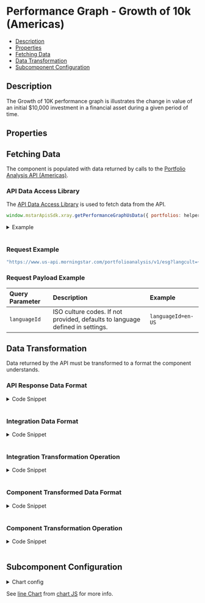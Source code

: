 
<Meta title="PerformanceGraph" component={PerformanceGraph} />

<style> {
  `
    details {
      padding: 10px;
      font-weight: bold;
      color: white;
      background: #3c3c3c;
    }
    summary {
      font-family: "Nunito Sans","San Francisco",BlinkMacSystemFont,"Segoe UI","Helvetica Neue",Helvetica,Arial,sans-serif;
      cursor: pointer;
    }
    .summary-text {
      padding-left: 5px;
      font-size: 15px;
    }
    .v-application--wrap {
        min-height: 100%
    }
  `}
  
</style>

# Performance Graph - Growth of 10k (Americas)

- [Description](#description)
- [Properties](#properties)
- [Fetching Data](#fetching-data)
- [Data Transformation](#data-transformation)
- [Subcomponent Configuration](#subcomponent-configuration)

## Description
The Growth of 10K performance graph is illustrates the change in value of an initial $10,000 investment in a financial asset during a given period of time.

<Canvas withSource="open" withToolbar>
  <Story id="components-performance-graph-growth-of-10k--story-details-us"></Story>
</Canvas>

## Properties

<ArgsTable of={PerformanceGraph} />

## Fetching Data

The component is populated with data returned by calls to the <a href={PORTFOLIO_ANALYSIS_AMERICAS_URL} target="_blank">Portfolio Analysis API (Americas)</a>.
<!--
- [API Data Access Library](#api-data-access-library)
- [Request Example](#request)
- [Request Payload Example](#request-payload)
-->
### API Data Access Library

The <a href={DATA_ACCESS_LIBRARY} target="_blank">API Data Access Library</a> is used to fetch data from the API.

``` javascript dark
window.mstarApisSdk.xray.getPerformanceGraphUsData({ portfolios: helper.samplePortfolio, languageId: 'en-US' }),
```
<details>
  <summary><span class="summary-text">Example</span></summary>

``` javascript dark
const samplePortfolio = [
    {
        name: 'US demo portfolio - weight',
        totalValue: 10000,
        currency: 'USD',
        holdings: [
            {
                securityId: 'FOUSA06OEZ',
                weight: 30,
            },
            {
                securityId: 'FOUSA06IVV',
                weight: 50,
            },
            {
                securityId: 'F00000T770',
                weight: 20,
            },
        ],
        benchmark: {
            type: 'Standard',
            holdings: [
                {
                    securityId: 'XIUSA0010V',
                    weight: 100,
                },
            ],
        },
    },
];

window.mstarApisSdk.xray.getPerformanceGraphUsData({ portfolios: samplePortfolio, languageId: 'en-US' });
```
</details>
&nbsp;

### Request Example

```javascript dark
"https://www.us-api.morningstar.com/portfolioanalysis/v1/esg?langcult={{languageId}}"

```
### Request Payload Example

| Query Parameter | Description|Example |
| :----------- | :--------| :----------- | 
| `languageId` | ISO culture codes. If not provided, defaults to language defined in settings. | `languageId=en-US` |

## Data Transformation

Data returned by the API must be transformed to a format the component understands.
<!--
- [API Response Data Format](#api-response-data-format)
- [Integration Data Format](#integration-data-format) 
- [Integration Transformation Operation](#integration-transformation-operation) 
- [Component Transformed Data Format](#component-transformed-data-format) 
- [Component Transformation Operation](#component-transformation-operation)
-->
### API Response Data Format
<details>
  <summary><span class="summary-text">Code Snippet</span></summary>

```json dark
"performanceData": {
    "DataFrequency": "Monthly",
    "Portfolio": [
        {
            "Sequence": 1,
            "StartDate": "2015-01-01T00:00:00",
            "EndDate": "2015-01-31T00:00:00",
            "BeginningBalance": 10000,
            "MarketValue": 9966.57
        },
        {
            "Sequence": 2,
            "StartDate": "2015-02-01T00:00:00",
            "EndDate": "2015-02-28T00:00:00",
            "BeginningBalance": 9966.57,
            "MarketValue": 10491.18
        },
        {
            "Sequence": 3,
            "StartDate": "2015-03-01T00:00:00",
            "EndDate": "2015-03-31T00:00:00",
            "BeginningBalance": 10491.18,
            "MarketValue": 10325.38
        },
    ],
    "Benchmark": [
        {
            "Sequence": 1,
            "StartDate": "2015-01-01T00:00:00",
            "EndDate": "2015-01-31T00:00:00",
            "BeginningBalance": 10000,
            "MarketValue": 9727.79
        },
        {
            "Sequence": 2,
            "StartDate": "2015-02-01T00:00:00",
            "EndDate": "2015-02-28T00:00:00",
            "BeginningBalance": 9727.79,
            "MarketValue": 10288.82
        },
        {
            "Sequence": 3,
            "StartDate": "2015-03-01T00:00:00",
            "EndDate": "2015-03-31T00:00:00",
            "BeginningBalance": 10288.82,
            "MarketValue": 10176.95
        },
    ],
    "MaxSequence": 0
},
"securityReference": [
    {
        "SecurityId": "FOUSA06OEZ",
        "ISIN": "US4642882579",
        "Name": "iShares MSCI ACWI ETF",
        "TradingSymbol": "ACWI",
        "BaseCurrency": "USD",
        "Type": "FE",
        "InceptionDate": "2008-03-26T00:00:00",
        "SecurityReferenceTypes": [
            "PortfolioHolding"
        ]
    },
    {
        "SecurityId": "FOUSA06IVV",
        "ISIN": "US46138E7435",
        "Name": "Invesco FTSE RAFI Dev Mkts ex-US ETF",
        "TradingSymbol": "PXF",
        "BaseCurrency": "USD",
        "Type": "FE",
        "InceptionDate": "2007-06-25T00:00:00",
        "SecurityReferenceTypes": [
            "PortfolioHolding"
        ]
    },
    {
        "SecurityId": "F00000T770",
        "ISIN": "US68246A5048",
        "Name": "1290 High Yield Bond A",
        "TradingSymbol": "TNHAX",
        "BaseCurrency": "USD",
        "Type": "FO",
        "InceptionDate": "2014-11-12T00:00:00",
        "SecurityReferenceTypes": [
            "PortfolioHolding"
        ]
    },
]
```
</details>
&nbsp;

### Integration Data Format
<details>
  <summary><span class="summary-text">Code Snippet</span></summary>

```json dark
{
    "portfolio": [
        [
            "2012-01-31",
            0.4466
        ],
        [
            "2012-02-29",
            7.94494
        ]
    ],
    "benchmark": [
        [
            "1972-01-31",
            4.22415
        ],
        [
            "1972-02-29",
            3.85105
        ],
    ],
    "benchmarkName": "Global Large-Cap Blend Equity"
}
```
</details>
&nbsp;

### Integration Transformation Operation
<details>
  <summary><span class="summary-text">Code Snippet</span></summary>

```javascript dark
function getPerformanceUsData(xrayData, portfolio) {
    let benchmarkName;
    if (portfolio[0]?.benchmark?.type !== 'AutoAsset' && portfolio[0]?.benchmark?.type !== 'AutoCategory') {
        const securityId = portfolio[0]?.benchmark?.holdings[0]?.securityId;
        benchmarkName = getSecurityDetail(xrayData.securityReference, securityId)?.Name;
    }
    const parsedPortfolio = get(xrayData, 'performanceData.Portfolio', []);
    const portfolioData = transformPerformanceChartData(parsedPortfolio);
    const parsedBenchmark = get(xrayData, 'performanceData.Benchmark', []);
    const benchmarkData = transformPerformanceChartData(parsedBenchmark);

    return {
        portfolio: portfolioData,
        benchmark: benchmarkData,
        portfolioName: portfolio[0]?.name,
        benchmarkName: benchmarkName || 'Benchmark',
    };
}
```
</details>
&nbsp;

### Component Transformed Data Format
<details>
  <summary><span class="summary-text">Code Snippet</span></summary>

```json dark
    [{
        "name": "UK demo portfolio - amount",
        "type": "portfolio",
        "useLabel": false,
        "data": [
            {
                "endDate": "2012-01-31T00:00:00.000",
                "value": 0.4466
            },
            {
                "endDate": "2012-02-29T00:00:00.000",
                "value": 7.94494
            },
            {
                "endDate": "2012-03-31T00:00:00.000",
                "value": -2.62418
            }
        ]
    },
    {
        "name": "Global Large-Cap Blend Equity",
        "type": "benchmark",
        "useLabel": false,
        "data": [
            {
                "endDate": "1972-01-31T00:00:00.000",
                "value": 4.22415
            },
            {
                "endDate": "1972-02-29T00:00:00.000",
                "value": 3.85105
            },
            {
                "endDate": "1972-03-31T00:00:00.000",
                "value": 0.66122
            },
        ]
    }]

```
</details>
&nbsp;

### Component Transformation Operation
<details>
  <summary><span class="summary-text">Code Snippet</span></summary>

```javascript dark
parsedModelData() {
    const data = this.modelData;
    const portfolioName = this.portfolio?.name;

    return [{
        name: portfolioName || 'Portfolio',
        type: 'portfolio',
        data: data.portfolio
            ? this.transformPerformanceChartData(data.portfolio) : [],
    }, {
        name: data.benchmarkName ? data.benchmarkName : 'Benchmark',
        type: 'benchmark',
        data: data.benchmark
            ? this.transformPerformanceChartData(data.benchmark) : [],
    }];
},
transformPerformanceChartData(data, overrideValue) {
    return data.map((item) => {
        const value = item[1];
        const endDate = toUTCLocalISOString(new Date(item[0]));
        return {
            endDate,
            value: overrideValue ?? value,
        };
    });
},
drawGraphByFrequency(seriesData, months) {
    let monthCount = months;
    if (monthCount === 'YTD') {
        monthCount = Service.getYTDMonthCount(seriesData);
    }
    return Service.getFrequencySeriesData(this.graphBaseValue, seriesData, monthCount);
},
getChartData(monthCount) {
    const frequencySeriesData = this.drawGraphByFrequency(this.parsedModelData, monthCount);
    const lineChartData = Service.getLineChartData(frequencySeriesData);
    return lineChartData;
},
parseChartData(tab) {
    const selectedTab = this.getTabs.find((item) => item.key === tab);
    const portfolioData = this.getChartData(selectedTab?.value)[0];
    const benchmarkData = this.getChartData(selectedTab?.value)[1];
    const portfolioLegendLabel = this.getFormattedLegendValue(portfolioData);
    const benchmarkLegendLabel = this.getFormattedLegendValue(benchmarkData);
    return {
        datasets: [
            {
                label: portfolioLegendLabel,
                borderColor: this.chartColors[0],
                backgroundColor: this.chartColors[0],
                data: portfolioData,
            },
            {
                label: benchmarkLegendLabel,
                borderColor: this.chartColors[1],
                backgroundColor: this.chartColors[1],
                data: benchmarkData,
            },
        ],
    };
},
getFormattedLegendValue(value) {
    const getLatestDate = value.reduce((m, current, index) => (
        (current.date > m.date) && index ? current : m));
    let newValue = getLatestDate?.value;
    const name = getLatestDate?.name;

    const { graphBaseValue } = this;
    newValue = ((newValue - graphBaseValue) / graphBaseValue) * 100.0;

    return `${name} : ${newValue.toFixed(2)}`;
},
```
</details>
&nbsp;

## Subcomponent Configuration

<details>
  <summary><span class="summary-text">Chart config</span></summary>

``` javascript dark
    chartOptions: {
        responsive: true,
        maintainAspectRatio: false,
        interaction: {
            mode: 'index',
            intersect: false,
        },
        parsing: {
            xAxisKey: 'formattedDate',
            yAxisKey: 'value',
        },
        pointStyle: 'circle',
        pointRadius: 1,
        pointHoverRadius: 6,
        plugins: {
            tooltip: {
                backgroundColor: '#000000',
                titleColor: '#ffffff',
                bodyColor: '#ffffff',
                bodySpacing: 10,
                borderWidth: 2,
                borderColor: '#000000',
                callbacks: {
                    label(context) {
                        const label = context.raw.name || '';
                        const value = context.raw.value || '';
                        return `${label} : ${value}`;
                    },
                },
            },
            legend: {
                position: 'top',
                align: 'start',
                labels: {
                    color: '#6e7383',
                    boxWidth: 25,
                    boxHeight: 2,
                },
            },
        },
        scales: {
            x: {
                grid: {
                    color: '#eef5ff',
                },
            },
            y: {
                grid: {
                    color: '#eef5ff',
                },
            },
        },
    },
```
</details>

See [line Chart](https://www.chartjs.org/docs/3.4.1/samples/line/line.html) from [chart JS](https://www.chartjs.org/docs/3.4.1/) for more info.
